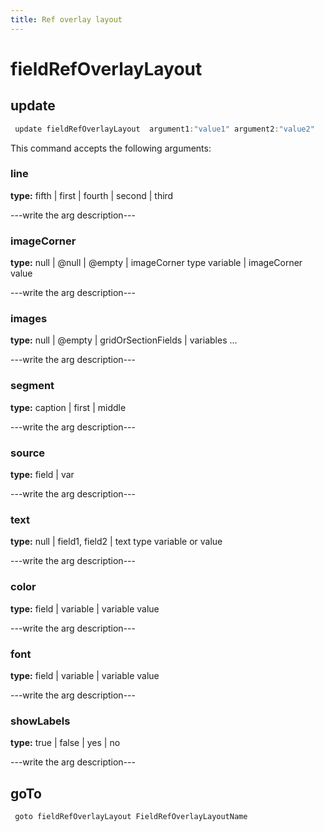 ```yaml
---
title: Ref overlay layout
---
```


# fieldRefOverlayLayout

## update

```js filename="Terminal" copy
 update fieldRefOverlayLayout  argument1:"value1" argument2:"value2"
```

This command accepts the following arguments:

### line
**type:** fifth | first | fourth | second | third

---write the arg description---

### imageCorner
**type:** null | @null | @empty | imageCorner type variable | imageCorner value

---write the arg description---

### images
**type:** null | @empty | gridOrSectionFields | variables ...

---write the arg description---

### segment
**type:** caption | first | middle

---write the arg description---

### source
**type:** field | var

---write the arg description---

### text
**type:** null | field1, field2 | text type variable or value

---write the arg description---

### color
**type:** field | variable | variable value

---write the arg description---

### font
**type:** field | variable | variable value

---write the arg description---

### showLabels
**type:** true | false | yes | no

---write the arg description---


## goTo


```js filename="Terminal" copy
 goto fieldRefOverlayLayout FieldRefOverlayLayoutName
```

